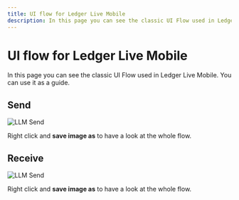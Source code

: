 ```yaml
---
title: UI flow for Ledger Live Mobile
description: In this page you can see the classic UI Flow used in Ledger Live Mobile. You can use it as a guide.
---
```



# UI flow for Ledger Live Mobile

In this page you can see the classic UI Flow used in Ledger Live Mobile. You can use it as a guide.


## Send

<Zoom>
	<img
	  alt="LLM Send"
	  src="/llm-send.png"
	/>
</Zoom>

Right click and **save image as** to have a look at the whole flow.

## Receive

<Zoom>
	<img
	  alt="LLM Send"
	  src="/llm-receive.png"
	/>
</Zoom>

Right click and **save image as** to have a look at the whole flow.
